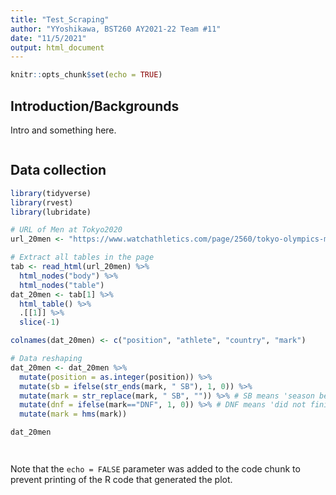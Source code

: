 ```yaml
---
title: "Test_Scraping"
author: "YYoshikawa, BST260 AY2021-22 Team #11"
date: "11/5/2021"
output: html_document
---
```


```r
knitr::opts_chunk$set(echo = TRUE)
```

## Introduction/Backgrounds

Intro and something here. 

```r
```

## Data collection

```r
library(tidyverse)
library(rvest)
library(lubridate)
```

```r
# URL of Men at Tokyo2020
url_20men <- "https://www.watchathletics.com/page/2560/tokyo-olympics-men-s-marathon-results"

# Extract all tables in the page
tab <- read_html(url_20men) %>% 
  html_nodes("body") %>% 
  html_nodes("table") 
dat_20men <- tab[1] %>% 
  html_table() %>%
  .[[1]] %>% 
  slice(-1)

colnames(dat_20men) <- c("position", "athlete", "country", "mark")

# Data reshaping
dat_20men <- dat_20men %>% 
  mutate(position = as.integer(position)) %>% 
  mutate(sb = ifelse(str_ends(mark, " SB"), 1, 0)) %>% 
  mutate(mark = str_replace(mark, " SB", "")) %>% # SB means 'season best'
  mutate(dnf = ifelse(mark=="DNF", 1, 0)) %>% # DNF means 'did not finish'
  mutate(mark = hms(mark))

dat_20men




```

Note that the `echo = FALSE` parameter was added to the code chunk to prevent printing of the R code that generated the plot.
